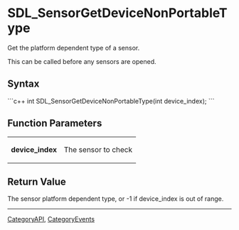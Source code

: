 <!-- pragma section-numbers off -->
<!-- pragma disable-camelcase -->

= SDL_SensorGetDeviceNonPortableType =
Get the platform dependent type of a sensor.

This can be called before any sensors are opened.


== Syntax ==
```c++
int SDL_SensorGetDeviceNonPortableType(int device_index);
```

== Function Parameters ==
{|
|'''device_index'''
|The sensor to check
|}

== Return Value ==
The sensor platform dependent type, or -1 if device_index is out of range.

----
[[CategoryAPI]], [[CategoryEvents]]
